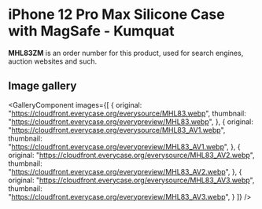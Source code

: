 
# iPhone 12 Pro Max Silicone Case with MagSafe - Kumquat

<Callout type='info' emoji='👉🏻'>**MHL83ZM** is an order number for this product, used for search engines, auction websites and such.</Callout>

## Image gallery

<GalleryComponent
    images={[
      {
        original: "https://cloudfront.everycase.org/everysource/MHL83.webp",
        thumbnail: "https://cloudfront.everycase.org/everypreview/MHL83.webp",
      },
      {
        original: "https://cloudfront.everycase.org/everysource/MHL83_AV1.webp",
        thumbnail: "https://cloudfront.everycase.org/everypreview/MHL83_AV1.webp",
      },
      {
        original: "https://cloudfront.everycase.org/everysource/MHL83_AV2.webp",
        thumbnail: "https://cloudfront.everycase.org/everypreview/MHL83_AV2.webp",
      },
      {
        original: "https://cloudfront.everycase.org/everysource/MHL83_AV3.webp",
        thumbnail: "https://cloudfront.everycase.org/everypreview/MHL83_AV3.webp",
      }
    ]}
  />
